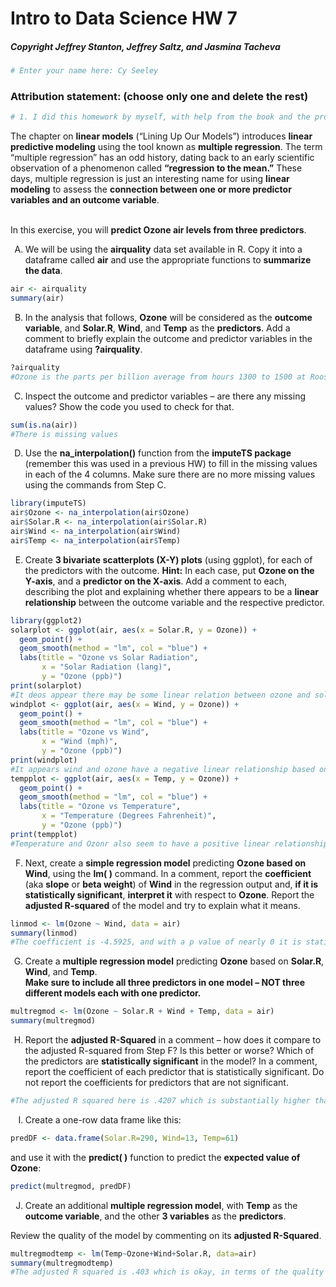 # Intro to Data Science HW 7
##### Copyright Jeffrey Stanton, Jeffrey Saltz, and Jasmina Tacheva


```{r}
# Enter your name here: Cy Seeley
```

### Attribution statement: (choose only one and delete the rest)


```{r}
# 1. I did this homework by myself, with help from the book and the professor.

```

The chapter on **linear models** (“Lining Up Our Models”) introduces **linear predictive modeling** using the tool known as **multiple regression**. The term “multiple regression” has an odd history, dating back to an early scientific observation of a phenomenon called **“regression to the mean.”** These days, multiple regression is just an interesting name for using **linear modeling** to assess the **connection between one or more predictor variables and an outcome variable**. 


<br>In this exercise, you will **predict Ozone air levels from three predictors**.

A.	We will be using the **airquality** data set available in R. Copy it into a dataframe called **air** and use the appropriate functions to **summarize the data**. 


```{r}
air <- airquality
summary(air)
```

B.	In the analysis that follows, **Ozone** will be considered as the **outcome variable**, and **Solar.R**, **Wind**, and **Temp** as the **predictors**. Add a comment to briefly explain the outcome and predictor variables in the dataframe using **?airquality**.


```{r}
?airquality
#Ozone is the parts per billion average from hours 1300 to 1500 at Roosevelt Island. Solar R is Solar radiation in Langleys in the frequency band 4000-7700 Angstroms from 0800 to 1200 hours at Central Park. Wind is the average wind speed in mph at 0700 and 1000 hours at LagaGaurdia Airport. Lastly, Temp is the maximum daily temperature in Fahrenheit at LaGaurdia Airport.
```

C.	Inspect the outcome and predictor variables – are there any missing values? Show the code you used to check for that.


```{r}
sum(is.na(air))
#There is missing values
```

D.	Use the **na_interpolation()** function from the **imputeTS package** (remember this was used in a previous HW) to fill in the missing values in each of the 4 columns. Make sure there are no more missing values using the commands from Step C.


```{r}
library(imputeTS)
air$Ozone <- na_interpolation(air$Ozone)
air$Solar.R <- na_interpolation(air$Solar.R)
air$Wind <- na_interpolation(air$Wind)
air$Temp <- na_interpolation(air$Temp)
```

E.	Create **3 bivariate scatterplots (X-Y) plots** (using ggplot), for each of the predictors with the outcome. **Hint:** In each case, put **Ozone on the Y-axis**, and a **predictor on the X-axis**. Add a comment to each, describing the plot and explaining whether there appears to be a **linear relationship** between the outcome variable and the respective predictor.


```{r}
library(ggplot2)
solarplot <- ggplot(air, aes(x = Solar.R, y = Ozone)) +
  geom_point() +
  geom_smooth(method = "lm", col = "blue") +
  labs(title = "Ozone vs Solar Radiation",
       x = "Solar Radiation (lang)",
       y = "Ozone (ppb)")
print(solarplot)
#It deos appear there may be some linear relation between ozone and solar radiation, it appears the relationship may be positive as well.
windplot <- ggplot(air, aes(x = Wind, y = Ozone)) +
  geom_point() +
  geom_smooth(method = "lm", col = "blue") +
  labs(title = "Ozone vs Wind",
       x = "Wind (mph)",
       y = "Ozone (ppb)")
print(windplot)
#It appears wind and ozone have a negative linear relationship based on this scatter plot
tempplot <- ggplot(air, aes(x = Temp, y = Ozone)) +
  geom_point() +
  geom_smooth(method = "lm", col = "blue") +
  labs(title = "Ozone vs Temperature",
       x = "Temperature (Degrees Fahrenheit)",
       y = "Ozone (ppb)")
print(tempplot)
#Temperature and Ozonr also seem to have a positive linear relationship.

```

F.	Next, create a **simple regression model** predicting **Ozone based on Wind**, using the **lm( )** command. In a comment, report the **coefficient** (aka **slope** or **beta weight**) of **Wind** in the regression output and, **if it is statistically significant**, **interpret it** with respect to **Ozone**. Report the **adjusted R-squared** of the model and try to explain what it means. 


```{r}
linmod <- lm(Ozone ~ Wind, data = air)
summary(linmod)
#The coefficient is -4.5925, and with a p value of nearly 0 it is statistically significant at essentially all alpha levels. This means it is likely that wind and ozone do have a linear relationship. Lastly the adjusted R squared is .2527 which means that approximately 25.27% of ozonr variance can be explained by the wind data.
```

G.	Create a **multiple regression model** predicting **Ozone** based on **Solar.R**, **Wind**, and **Temp**.<br> **Make sure to include all three predictors in one model – NOT three different models each with one predictor.**


```{r}
multregmod <- lm(Ozone ~ Solar.R + Wind + Temp, data = air)
summary(multregmod)
```

H.	Report the **adjusted R-Squared** in a comment – how does it compare to the adjusted R-squared from Step F? Is this better or worse? Which of the predictors are **statistically significant** in the model? In a comment, report the coefficient of each predictor that is statistically significant. Do not report the coefficients for predictors that are not significant.


```{r}
#The adjusted R squared here is .4207 which is substantially higher than the other one, meaning that these three variables together explain much more of the variance than just wind alone. Wind and temperature are both statistically significant, with coefficients of -2.69669 and 1.53072 respectively. 
```

I.	Create a one-row data frame like this: 


```{r}
predDF <- data.frame(Solar.R=290, Wind=13, Temp=61)
```

 and use it with the **predict( )** function to predict the **expected value of Ozone**:


```{r}
predict(multregmod, predDF)
```

J.	Create an additional **multiple regression model**, with **Temp** as the **outcome variable**, and the other **3 variables** as the **predictors**. 

Review the quality of the model by commenting on its **adjusted R-Squared**.  


```{r}
multregmodtemp <- lm(Temp~Ozone+Wind+Solar.R, data=air)
summary(multregmodtemp)
#The adjusted R squared is .403 which is okay, in terms of the quality of the model
```
